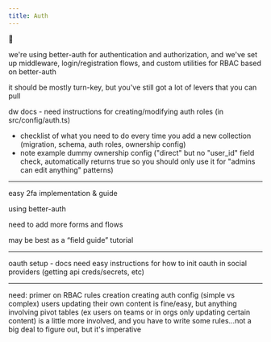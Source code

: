```yaml
---
title: Auth
---
```

🚜


we're using better-auth for authentication and authorization, and we've set up middleware, login/registration flows, and custom utilities for RBAC based on better-auth

it should be mostly turn-key, but you've still got a lot of levers that you can pull

dw docs - need instructions for creating/modifying auth roles (in src/config/auth.ts)

- checklist of what you need to do every time you add a new collection (migration, schema, auth roles, ownership config)
- note example dummy ownership config ("direct" but no "user_id" field check, automatically returns true so you should only use it for "admins can edit anything" patterns)


---

easy 2fa implementation & guide

using better-auth

need to add more forms and flows

may be best as a “field guide” tutorial


---



oauth setup - docs need easy instructions for how to init oauth in social providers (getting api creds/secrets, etc)


---


need: primer on RBAC rules creation
creating auth config (simple vs complex)
users updating their own content is fine/easy, but anything involving pivot tables (ex users on teams or in orgs only updating certain content) is a little more involved, and you have to write some rules...not a big deal to figure out, but it's imperative



